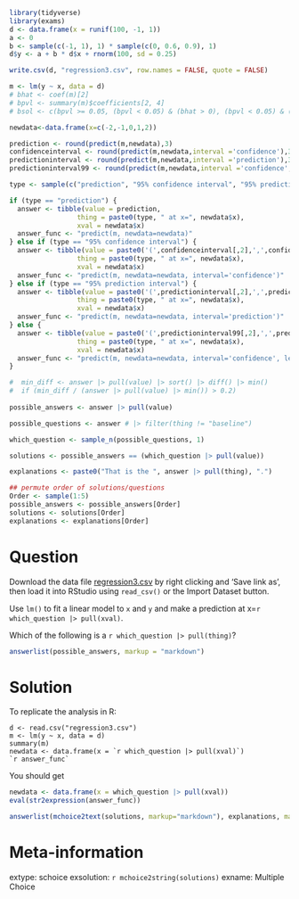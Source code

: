 ```r
library(tidyverse)
library(exams)
d <- data.frame(x = runif(100, -1, 1))
a <- 0
b <- sample(c(-1, 1), 1) * sample(c(0, 0.6, 0.9), 1)
d$y <- a + b * d$x + rnorm(100, sd = 0.25)

write.csv(d, "regression3.csv", row.names = FALSE, quote = FALSE)

m <- lm(y ~ x, data = d)
# bhat <- coef(m)[2]
# bpvl <- summary(m)$coefficients[2, 4]
# bsol <- c(bpvl >= 0.05, (bpvl < 0.05) & (bhat > 0), (bpvl < 0.05) & (bhat < 0))

newdata<-data.frame(x=c(-2,-1,0,1,2))

prediction <- round(predict(m,newdata),3)
confidenceinterval <- round(predict(m,newdata,interval ='confidence'),3)
predictioninterval <- round(predict(m,newdata,interval ='prediction'),3)
predictioninterval99 <- round(predict(m,newdata,interval ='confidence',level=0.99),3)

type <- sample(c("prediction", "95% confidence interval", "95% prediction interval", "99% confidence interval"), 1)

if (type == "prediction") {
  answer <- tibble(value = prediction,
                 thing = paste0(type, " at x=", newdata$x),
                 xval = newdata$x)
  answer_func <- "predict(m, newdata=newdata)"
} else if (type == "95% confidence interval") {
  answer <- tibble(value = paste0('(',confidenceinterval[,2],',',confidenceinterval[,3],')'),
                 thing = paste0(type, " at x=", newdata$x),
                 xval = newdata$x)
  answer_func <- "predict(m, newdata=newdata, interval='confidence')"
} else if (type == "95% prediction interval") {
  answer <- tibble(value = paste0('(',predictioninterval[,2],',',predictioninterval[,3],')'),
                 thing = paste0(type, " at x=", newdata$x),
                 xval = newdata$x)
  answer_func <- "predict(m, newdata=newdata, interval='prediction')"
} else {
  answer <- tibble(value = paste0('(',predictioninterval99[,2],',',predictioninterval99[,3],')'),
                 thing = paste0(type, " at x=", newdata$x),
                 xval = newdata$x)
  answer_func <- "predict(m, newdata=newdata, interval='confidence', level=0.99)"
}

#  min_diff <- answer |> pull(value) |> sort() |> diff() |> min()
#  if (min_diff / (answer |> pull(value) |> min()) > 0.2)
   
possible_answers <- answer |> pull(value)

possible_questions <- answer # |> filter(thing != "baseline")

which_question <- sample_n(possible_questions, 1)

solutions <- possible_answers == (which_question |> pull(value))

explanations <- paste0("That is the ", answer |> pull(thing), ".")

## permute order of solutions/questions
Order <- sample(1:5)
possible_answers <- possible_answers[Order]
solutions <- solutions[Order]
explanations <- explanations[Order]
```    

Question
========
Download the data file [regression3.csv](regression3.csv) by right clicking and 'Save link as', then load it into RStudio using `read_csv()` or the Import Dataset button.

Use `lm()` to fit a linear model to `x` and `y` and make a prediction at x=`r which_question |> pull(xval)`.

Which of the following is a `r which_question |> pull(thing)`?

```r
answerlist(possible_answers, markup = "markdown")
```

Solution
========

To replicate the analysis in R:

```
d <- read.csv("regression3.csv")
m <- lm(y ~ x, data = d)
summary(m)
newdata <- data.frame(x = `r which_question |> pull(xval)`)
`r answer_func`
```

You should get

```r
newdata <- data.frame(x = which_question |> pull(xval))
eval(str2expression(answer_func))
```

```r
answerlist(mchoice2text(solutions, markup="markdown"), explanations, markup = "markdown")
```

Meta-information
================
extype: schoice
exsolution: `r mchoice2string(solutions)`
exname: Multiple Choice